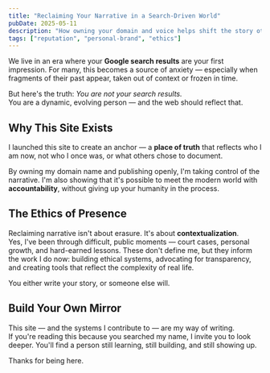 ```yaml
---
title: "Reclaiming Your Narrative in a Search-Driven World"
pubDate: 2025-05-11
description: "How owning your domain and voice helps shift the story others see."
tags: ["reputation", "personal-brand", "ethics"]
---
```



<Photo src="/photo.jpg" alt="Sandon Jurowski" />

We live in an era where your **Google search results** are your first impression. For many, this becomes a source of anxiety — especially when fragments of their past appear, taken out of context or frozen in time.

But here's the truth: _You are not your search results._  
You are a dynamic, evolving person — and the web should reflect that.

## Why This Site Exists

I launched this site to create an anchor — a **place of truth** that reflects who I am now, not who I once was, or what others chose to document.

By owning my domain name and publishing openly, I'm taking control of the narrative. I'm also showing that it's possible to meet the modern world with **accountability**, without giving up your humanity in the process.

## The Ethics of Presence

Reclaiming narrative isn't about erasure. It's about **contextualization**.  
Yes, I've been through difficult, public moments — court cases, personal growth, and hard-earned lessons. These don't define me, but they inform the work I do now: building ethical systems, advocating for transparency, and creating tools that reflect the complexity of real life.

<Quote>
  You either write your story, or someone else will.
</Quote>

## Build Your Own Mirror

This site — and the systems I contribute to — are my way of writing.  
If you're reading this because you searched my name, I invite you to look deeper. You'll find a person still learning, still building, and still showing up.

Thanks for being here.
